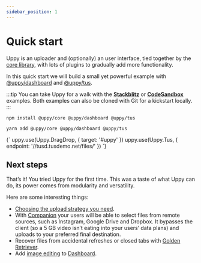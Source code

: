 ```yaml
---
sidebar_position: 1
---
```



# Quick start

Uppy is an uploader and (optionally) an user interface, tied together by the [core library][core],
with lots of plugins to gradually add more functionality.

In this quick start we will build a small yet powerful example with [@uppy/dashboard][] and [@uppy/tus][].

:::tip
You can take Uppy for a walk with the **[Stackblitz](#)** or **[CodeSandbox](#)** examples.
Both examples can also be cloned with Git for a kickstart locally.
:::

<Tabs>
  <TabItem value="npm" label="NPM" default>

  ```shell
  npm install @uppy/core @uppy/dashboard @uppy/tus
  ```

  <QuickStartBoilerPlate />
  </TabItem>

  <TabItem value="yarn" label="Yarn">

  ```shell
  yarn add @uppy/core @uppy/dashboard @uppy/tus
  ```

  <QuickStartBoilerPlate />
  </TabItem>

  <TabItem value="cdn" label="CDN">
    <UppyCdnExample>
      {`
        uppy.use(Uppy.DragDrop, { target: '#uppy' })
        uppy.use(Uppy.Tus, { endpoint: '//tusd.tusdemo.net/files/' })
      `}
    </UppyCdnExample>
  </TabItem>
</Tabs>

## Next steps

That’s it! You tried Uppy for the first time.
This was a taste of what Uppy can do, its power comes from modularity and versatility.

Here are some interesting things:

*   [Choosing the upload strategy you need](/docs/guides/choosing-upload-strategy).
*   With [Companion](/docs/companion) your users will be able to select files from remote sources, such as Instagram,
    Google Drive and Dropbox. It bypasses the client (so a 5 GB video isn’t eating into your users’ data plans)
    and uploads to your preferred final destination.
*   Recover files from accidental refreshes or closed tabs with [Golden Retriever](/docs/golden-retriever).
*   Add [image editing](/docs/user-interfaces/elements/image-editor) to [Dashboard][@uppy/dashboard].

[core]: /docs/uppy-core

[@uppy/dashboard]: /docs/user-interfaces/dashboard

[@uppy/tus]: /docs/uploaders/tus
